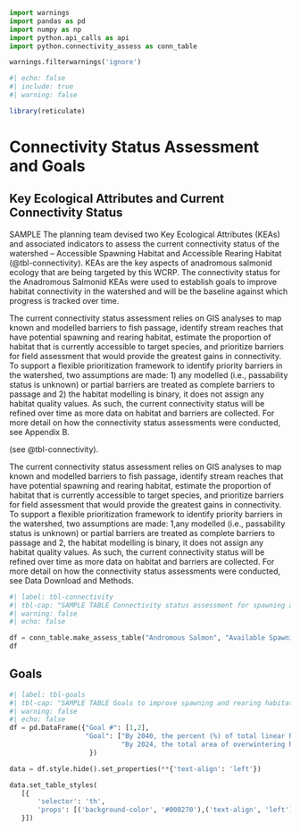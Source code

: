 ```python
import warnings
import pandas as pd
import numpy as np
import python.api_calls as api
import python.connectivity_assess as conn_table

warnings.filterwarnings('ignore')


```

```r
#| echo: false
#| include: true
#| warning: false

library(reticulate)

```

# Connectivity Status Assessment and Goals {-}

## Key Ecological Attributes and Current Connectivity Status {-}

SAMPLE The planning team devised two Key Ecological Attributes (KEAs) and associated indicators to assess the current connectivity status of the watershed – Accessible Spawning Habitat and Accessible Rearing Habitat (@tbl-connectivity). KEAs are the key aspects of anadromous salmonid ecology that are being targeted by this WCRP. The connectivity status for the Anadromous Salmonid KEAs were used to establish goals to improve habitat connectivity in the watershed and will be the baseline against which progress is tracked over time. 

The current connectivity status assessment relies on GIS analyses to map known and modelled barriers to fish passage, identify stream reaches that have potential spawning and rearing habitat, estimate the proportion of habitat that is currently accessible to target species, and prioritize barriers for field assessment that would provide the greatest gains in connectivity. To support a flexible prioritization framework to identify priority barriers in the watershed, two assumptions are made: 1) any modelled (i.e., passability status is unknown) or partial barriers are treated as complete barriers to passage and 2) the habitat modelling is binary, it does not assign any habitat quality values. As such, the current connectivity status will be refined over time as more data on habitat and barriers are collected. For more detail on how the connectivity status assessments were conducted, see Appendix B.

(see @tbl-connectivity).

The current connectivity status assessment relies on GIS analyses to map known and modelled barriers to fish passage, identify stream reaches that have potential spawning and rearing habitat, estimate the proportion of habitat that is currently accessible to target species, and prioritize barriers for field assessment that would provide the greatest gains in connectivity. To support a flexible prioritization framework to identify priority barriers in the watershed, two assumptions are made: 1,any modelled (i.e., passability status is unknown) or partial barriers are treated as complete barriers to passage and 2, the habitat modelling is binary, it does not assign any habitat quality values. As such, the current connectivity status will be refined over time as more data on habitat and barriers are collected. For more detail on how the connectivity status assessments were conducted, see Data Download and Methods. 

```python
#| label: tbl-connectivity
#| tbl-cap: "SAMPLE TABLE Connectivity status assessment for spawning and rearing habitat."
#| warning: false
#| echo: false

df = conn_table.make_assess_table("Andromous Salmon", "Available Spawning Habitat", "% of total habitat", 50, 75, 90, api.connect)
df

```


## Goals {-}


```python
#| label: tbl-goals
#| tbl-cap: "SAMPLE TABLE Goals to improve spawning and rearing habitat connectivity for target species in the watershed. The goals were established through discussions with the planning team and represent the resulting desired state of connectivity in the watershed. The goals are subject to change as more information and data are collected over the course of the plan timeline (e.g., the current connectivity status is updated based on barrier field assessments)."
#| warning: false
#| echo: false
df = pd.DataFrame({"Goal #": [1,2],
                   "Goal": ["By 2040, the percent (%) of total linear habitat accessible to anadromous salmon will increase from " + str(api.connect_bowr)+"% " + " to 96% within the Bowron River watershed (i.e., reconnect at least "+ str(api.gain_bowr) +" km of habitat).",
                            "By 2024, the total area of overwintering habitat accessible to Anadromous Salmon will increase by 1,500 m2 within the Bowron River watershed. "]
                    })

data = df.style.hide().set_properties(**{'text-align': 'left'})

data.set_table_styles(
   [{
       'selector': 'th',
       'props': [('background-color', '#008270'),('text-align', 'left')]
   }])

```


